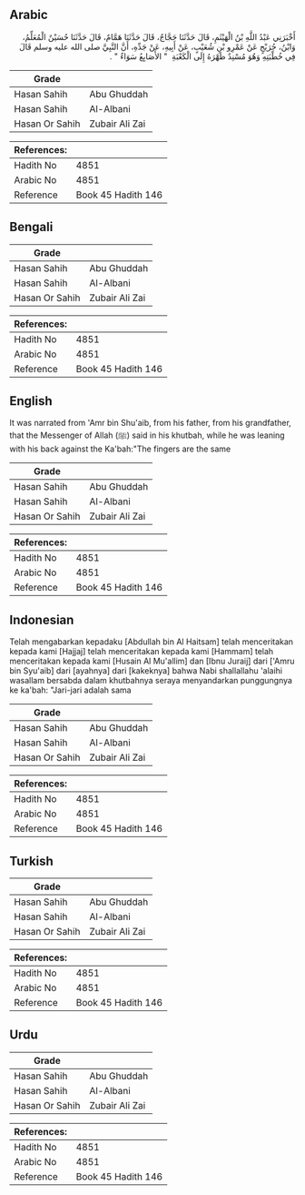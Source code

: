 ## Arabic


<div dir="rtl" lang="ar" style={{fontSize:'larger',backgroundColor:'#f8f9fa',padding:20}}>
أَخْبَرَنِي عَبْدُ اللَّهِ بْنُ الْهَيْثَمِ، قَالَ حَدَّثَنَا حَجَّاجٌ، قَالَ حَدَّثَنَا هَمَّامٌ، قَالَ حَدَّثَنَا حُسَيْنٌ الْمُعَلِّمُ، وَابْنُ، جُرَيْجٍ عَنْ عَمْرِو بْنِ شُعَيْبٍ، عَنْ أَبِيهِ، عَنْ جَدِّهِ، أَنَّ النَّبِيَّ صلى الله عليه وسلم قَالَ فِي خُطْبَتِهِ وَهُوَ مُسْنِدٌ ظَهْرَهُ إِلَى الْكَعْبَةِ ‏ "‏ الأَصَابِعُ سَوَاءٌ ‏"‏ ‏.‏
</div>
<div style={{backgroundColor:'#f8f9fa',padding:20, marginBottom: 10}}><table> <thead> <tr> <th>Grade</th> <th></th> </tr> </thead> <tbody> <tr><td>Hasan Sahih</td><td>Abu Ghuddah</td></tr><tr><td>Hasan Sahih</td><td>Al-Albani</td></tr><tr><td>Hasan Or Sahih</td><td>Zubair Ali Zai</td></tr></tbody></table><table> <thead> <tr> <th>References:</th> <th></th> </tr> </thead> <tbody><tr><td>Hadith No</td><td>4851</td></tr><tr><td>Arabic No</td><td>4851</td></tr><tr><td>Reference</td><td>Book 45 Hadith 146</td></tr></tbody></table></div>

## Bengali


<div dir="ltr" lang="bn" style={{fontSize:'larger',backgroundColor:'#f8f9fa',padding:20}}>

</div>
<div style={{backgroundColor:'#f8f9fa',padding:20, marginBottom: 10}}><table> <thead> <tr> <th>Grade</th> <th></th> </tr> </thead> <tbody> <tr><td>Hasan Sahih</td><td>Abu Ghuddah</td></tr><tr><td>Hasan Sahih</td><td>Al-Albani</td></tr><tr><td>Hasan Or Sahih</td><td>Zubair Ali Zai</td></tr></tbody></table><table> <thead> <tr> <th>References:</th> <th></th> </tr> </thead> <tbody><tr><td>Hadith No</td><td>4851</td></tr><tr><td>Arabic No</td><td>4851</td></tr><tr><td>Reference</td><td>Book 45 Hadith 146</td></tr></tbody></table></div>

## English


<div dir="ltr" lang="en" style={{fontSize:'larger',backgroundColor:'#f8f9fa',padding:20}}>
It was narrated from 'Amr bin Shu'aib, from his father, from his grandfather, that the Messenger of Allah (ﷺ) said in his khutbah, while he was leaning with his back against the Ka'bah:"The fingers are the same
</div>
<div style={{backgroundColor:'#f8f9fa',padding:20, marginBottom: 10}}><table> <thead> <tr> <th>Grade</th> <th></th> </tr> </thead> <tbody> <tr><td>Hasan Sahih</td><td>Abu Ghuddah</td></tr><tr><td>Hasan Sahih</td><td>Al-Albani</td></tr><tr><td>Hasan Or Sahih</td><td>Zubair Ali Zai</td></tr></tbody></table><table> <thead> <tr> <th>References:</th> <th></th> </tr> </thead> <tbody><tr><td>Hadith No</td><td>4851</td></tr><tr><td>Arabic No</td><td>4851</td></tr><tr><td>Reference</td><td>Book 45 Hadith 146</td></tr></tbody></table></div>

## Indonesian


<div dir="ltr" lang="id" style={{fontSize:'larger',backgroundColor:'#f8f9fa',padding:20}}>
Telah mengabarkan kepadaku [Abdullah bin Al Haitsam] telah menceritakan kepada kami [Hajjaj] telah menceritakan kepada kami [Hammam] telah menceritakan kepada kami [Husain Al Mu'allim] dan [Ibnu Juraij] dari ['Amru bin Syu'aib] dari [ayahnya] dari [kakeknya] bahwa Nabi shallallahu 'alaihi wasallam bersabda dalam khutbahnya seraya menyandarkan punggungnya ke ka'bah: "Jari-jari adalah sama
</div>
<div style={{backgroundColor:'#f8f9fa',padding:20, marginBottom: 10}}><table> <thead> <tr> <th>Grade</th> <th></th> </tr> </thead> <tbody> <tr><td>Hasan Sahih</td><td>Abu Ghuddah</td></tr><tr><td>Hasan Sahih</td><td>Al-Albani</td></tr><tr><td>Hasan Or Sahih</td><td>Zubair Ali Zai</td></tr></tbody></table><table> <thead> <tr> <th>References:</th> <th></th> </tr> </thead> <tbody><tr><td>Hadith No</td><td>4851</td></tr><tr><td>Arabic No</td><td>4851</td></tr><tr><td>Reference</td><td>Book 45 Hadith 146</td></tr></tbody></table></div>

## Turkish


<div dir="ltr" lang="tr" style={{fontSize:'larger',backgroundColor:'#f8f9fa',padding:20}}>

</div>
<div style={{backgroundColor:'#f8f9fa',padding:20, marginBottom: 10}}><table> <thead> <tr> <th>Grade</th> <th></th> </tr> </thead> <tbody> <tr><td>Hasan Sahih</td><td>Abu Ghuddah</td></tr><tr><td>Hasan Sahih</td><td>Al-Albani</td></tr><tr><td>Hasan Or Sahih</td><td>Zubair Ali Zai</td></tr></tbody></table><table> <thead> <tr> <th>References:</th> <th></th> </tr> </thead> <tbody><tr><td>Hadith No</td><td>4851</td></tr><tr><td>Arabic No</td><td>4851</td></tr><tr><td>Reference</td><td>Book 45 Hadith 146</td></tr></tbody></table></div>

## Urdu


<div dir="rtl" lang="ur" style={{fontSize:'larger',backgroundColor:'#f8f9fa',padding:20}}>

</div>
<div style={{backgroundColor:'#f8f9fa',padding:20, marginBottom: 10}}><table> <thead> <tr> <th>Grade</th> <th></th> </tr> </thead> <tbody> <tr><td>Hasan Sahih</td><td>Abu Ghuddah</td></tr><tr><td>Hasan Sahih</td><td>Al-Albani</td></tr><tr><td>Hasan Or Sahih</td><td>Zubair Ali Zai</td></tr></tbody></table><table> <thead> <tr> <th>References:</th> <th></th> </tr> </thead> <tbody><tr><td>Hadith No</td><td>4851</td></tr><tr><td>Arabic No</td><td>4851</td></tr><tr><td>Reference</td><td>Book 45 Hadith 146</td></tr></tbody></table></div>